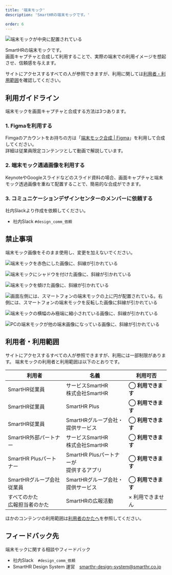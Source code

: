 ```yaml
---
title: '端末モック'
description: 'SmartHRの端末モックです。'

order: 6
---
```




![端末モックが中央に配置されている](./images/mock/sample-mock.png)


SmartHRの端末モックです。  
画面キャプチャと合成して利用することで、実際の端末での利用イメージを想起させ、信頼感を与えます。

サイトにアクセスするすべての人が参照できますが、利用に関しては[利用者・利用範囲](#h2-2)を確認してください。

## 利用ガイドライン

端末モックを画面キャプチャと合成する方法は3つあります。  

### 1. Figmaを利用する

Fimgaのアカウントをお持ちの方は「<a href="https://www.figma.com/file/ul8bbn8p3aPIXo0DsjjsA6/%E7%AB%AF%E6%9C%AB%E3%83%A2%E3%83%83%E3%82%AF%E5%90%88%E6%88%90?node-id=723%3A121" target="_blank">端末モック合成 | Figma</a>」を利用して合成してください。  
詳細は従業員限定コンテンツとして動画で解説しています。

<Private path="/communication/mock.md"/>

###  2. 端末モック透過画像を利用する

KeynoteやGoogleスライドなどのスライド資料の場合、画面キャプチャと端末モック透過画像を重ねて配置することで、簡易的な合成ができます。

<Private path="/communication/capture-mock-transparent.md"/>

###  3. コミュニケーションデザインセンターのメンバーに依頼する

社内Slackより作成を依頼してください。
- 社内Slack `#design_comm_依頼`


## 禁止事項
端末モック画像をそのまま使用し、変更を加えないでください。

<Grid>
  <ImgWithDesc description="色味を変更してはいけない">

  ![端末モックを赤色にした画像に、斜線が引かれている](./images/mock/edit-mock_ng_color.png)

  </ImgWithDesc>

  <ImgWithDesc description="シャドウを加工してはいけない">

  ![端末モックにシャドウを付けた画像に、斜線が引かれている](./images/mock/edit-mock_ng_shadow.png)

  </ImgWithDesc>

  <ImgWithDesc description="傾けてはいけない">

  ![端末モックを傾けた画像に、斜線が引かれている](./images/mock/edit-mock_ng_oblique.png)

  </ImgWithDesc>

  <ImgWithDesc description="反転してはいけない">

  ![画面左側には、スマートフォンの端末モックの上に円が配置されている。右側には、スマートフォンの端末モックを反転した画像に斜線が引かれている](./images/mock/edit-mock_ng_reversal.png)

  </ImgWithDesc>

  <ImgWithDesc description="変形してはいけない">

  ![端末モックの横幅のみ極端に縮小されている画像に、斜線が引かれている](./images/mock/edit-mock_ng_transform.png)

  </ImgWithDesc>

  <ImgWithDesc description="同じ画像内で他の端末画像と組み合わせてはいけない">

  ![PCの端末モックが他の端末画像になっている画像に、斜線が引かれている](./images/mock/edit-mock_ng_combine.png)

  </ImgWithDesc>
</Grid>




## 利用者・利用範囲

サイトにアクセスするすべての人が参照できますが、利用には一部制限があります。
端末モックの利用者と利用範囲は以下のとおりです。

  <table>
    <thead>
      <tr>
        <th>利用者</th>
        <th>名義</th>
        <th>利用可否</th>
      </tr>
    </thead>
    <tbody>
      <tr>
        <td>SmartHR従業員</td>
        <td>サービスSmartHR<br/>株式会社SmartHR</td>
        <td><strong>◯ 利用できます</strong></td>
      </tr>
      <tr>
        <td>SmartHR従業員</td>
        <td>SmartHR Plus</td>
        <td><strong>◯ 利用できます</strong></td>
      </tr>
      <tr>
        <td>SmartHR従業員</td>
        <td>SmartHRグループ会社・<br/>提供サービス</td>
        <td><strong>◯ 利用できます</strong></td>
      </tr>
      <tr>
        <td>SmartHR外部パートナー</td>
        <td>サービスSmartHR<br/>株式会社SmartHR</td>
        <td><strong>◯ 利用できます</strong></td>
      </tr>
      <tr>
        <td>SmartHR Plusパートナー</td>
        <td>SmartHR Plusパートナーが<br/>提供するアプリ</td>
        <td><strong>◯ 利用できます</strong></td>
      </tr>
      <tr>
        <td>SmartHRグループ会社<br/>従業員</td>
        <td>SmartHRグループ会社・<br/>提供サービス</td>
        <td><strong>◯ 利用できます</strong></td>
      </tr>
      <tr>
        <td>すべてのかた<br/>広報担当者のかた</td>
        <td>SmartHRの広報活動</td>
        <td>× 利用できません</td>
      </tr>
    </tbody>
  </table>

ほかのコンテンツの利用範囲は[利用者のかたへ](/introduction/user/)を参照してください。



## フィードバック先
端末モックに関する相談やフィードバック  
- 社内Slack　`#design_comm_依頼`
- SmartHR Design System 運営　smarthr-design-system@smarthr.co.jp  
